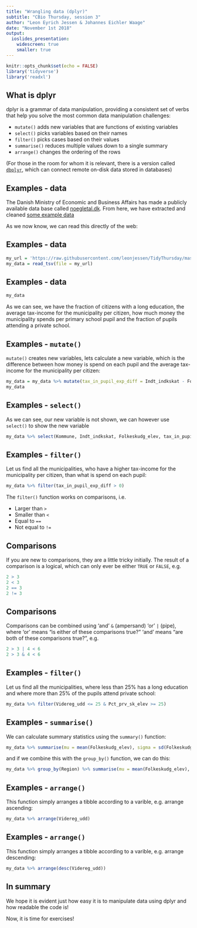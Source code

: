 ```yaml
---
title: "Wrangling data (dplyr)"
subtitle: "CBio Thursday, session 3"
author: "Leon Eyrich Jessen & Johannes Eichler Waage"
date: "November 1st 2018"
output:
  ioslides_presentation:
    widescreen: true
    smaller: true
---
```


```r
knitr::opts_chunk$set(echo = FALSE)
library('tidyverse')
library('readxl')
```

## What is dplyr

dplyr is a grammar of data manipulation, providing a consistent set of verbs that help you solve the most common data manipulation challenges:

- `mutate()` adds new variables that are functions of existing variables
- `select()` picks variables based on their names
- `filter()` picks cases based on their values
- `summarise()` reduces multiple values down to a single summary
- `arrange()` changes the ordering of the rows

(For those in the room for whom it is relevant, there is a version called [`dbplyr`](https://cran.r-project.org/web/packages/dbplyr/vignettes/dbplyr.html), which can connect remote on-disk data stored in databases)

## Examples - data

The Danish Ministry of Economic and Business Affairs has made a publicly available data base called [noegletal.dk](http://www.noegletal.dk/). From here, we have extracted and cleaned [some example data](https://raw.githubusercontent.com/leonjessen/TidyThursday/master/data/kommune_data.tsv)

As we now know, we can read this directly of the web:

## Examples - data

```r
my_url = 'https://raw.githubusercontent.com/leonjessen/TidyThursday/master/data/kommune_data.tsv'
my_data = read_tsv(file = my_url)
```

## Examples - data

```r
my_data
```

As we can see, we have the fraction of citizens with a long education, the average tax-income for the municipality per citizen, how much money the municipality spends per primary school pupil and the fraction of pupils attending a private school.

## Examples - `mutate()`

`mutate()` creates new variables, lets calculate a new variable, which is the difference between how money is spend on each pupil and the average tax-income for the municipality per citizen:

```r
my_data = my_data %>% mutate(tax_in_pupil_exp_diff = Indt_indkskat - Folkeskudg_elev)
my_data
```

## Examples - `select()`

As we can see, our new variable is not shown, we can however use `select()` to show the new variable

```r
my_data %>% select(Kommune, Indt_indkskat, Folkeskudg_elev, tax_in_pupil_exp_diff)
```

## Examples - `filter()`

Let us find all the municipalities, who have a higher tax-income for the municipality per citizen, than what is spend on each pupil:

```r
my_data %>% filter(tax_in_pupil_exp_diff > 0)
```

The `filter()` function works on comparisons, i.e.

- Larger than `>`
- Smaller than `<`
- Equal to `==`
- Not equal to `!=`

## Comparisons

If you are new to comparisons, they are a little tricky initially. The result of a comparison is a logical, which can only ever be either `TRUE` or `FALSE`, e.g.

```r
2 > 3
2 < 3
2 == 3
2 != 3
```

## Comparisons

Comparisons can be combined using 'and' `&` (ampersand) 'or' `|` (pipe), where 'or' means "is either of these comparisons true?" 'and' means "are both of these comparisons true?", e.g.

```r
2 > 3 | 4 < 6
2 > 3 & 4 < 6
```

## Examples - `filter()`

Let us find all the municipalities, where less than 25% has a long education and where more than 25% of the pupils attend private school:

```r
my_data %>% filter(Videreg_udd <= 25 & Pct_prv_sk_elev >= 25)
```

## Examples - `summarise()`

We can calculate summary statistics using the `summary()` function:

```r
my_data %>% summarise(mu = mean(Folkeskudg_elev), sigma = sd(Folkeskudg_elev))
```

and if we combine this with the `group_by()` function, we can do this:

```r
my_data %>% group_by(Region) %>% summarise(mu = mean(Folkeskudg_elev), sigma = sd(Folkeskudg_elev))
```

## Examples - `arrange()`

This function simply arranges a tibble according to a varible, e.g. arrange ascending:

```r
my_data %>% arrange(Videreg_udd)
```

## Examples - `arrange()`

This function simply arranges a tibble according to a varible, e.g. arrange descending:

```r
my_data %>% arrange(desc(Videreg_udd))
```

## In summary

We hope it is evident just how easy it is to manipulate data using dplyr and how readable the code is!

Now, it is time for exercises!
